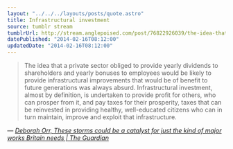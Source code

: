 ```yaml
---
layout: "../../../layouts/posts/quote.astro"
title: Infrastructural investment
source: tumblr stream
tumblrUrl: http://stream.anglepoised.com/post/76822926039/the-idea-that-a-private-sector-obliged-to-provide
datePublished: "2014-02-16T08:12:00"
updatedDate: "2014-02-16T08:12:00"
---
```


> The idea that a private sector obliged to provide yearly dividends to shareholders and yearly bonuses to employees would be likely to provide infrastructural improvements that would be of benefit to future generations was always absurd. Infrastructural investment, almost by definition, is undertaken to provide profit for others, who can prosper from it, and pay taxes for their prosperity, taxes that can be reinvested in providing healthy, well-educated citizens who can in turn maintain, improve and exploit that infrastructure.

— <cite>[Deborah Orr, _These storms could be a catalyst for just the kind of major works Britain needs | The Guardian_](http://www.theguardian.com/commentisfree/2014/feb/14/storms-catalyst-for-major-works-britain-needs)</cite>
